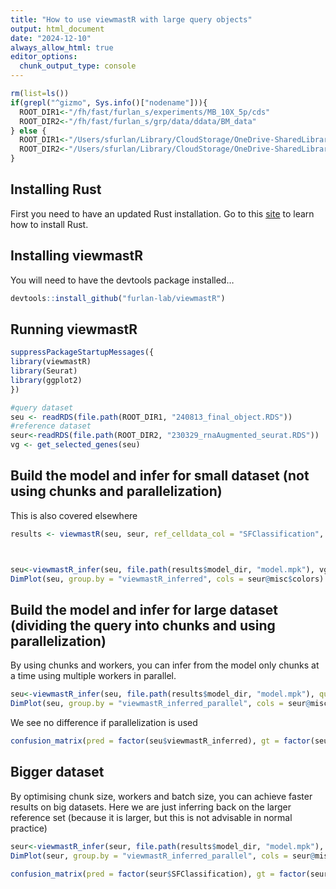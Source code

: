 ```yaml
---
title: "How to use viewmastR with large query objects"
output: html_document
date: "2024-12-10"
always_allow_html: true
editor_options: 
  chunk_output_type: console
---
```



```r
rm(list=ls())
if(grepl("^gizmo", Sys.info()["nodename"])){
  ROOT_DIR1<-"/fh/fast/furlan_s/experiments/MB_10X_5p/cds"
  ROOT_DIR2<-"/fh/fast/furlan_s/grp/data/ddata/BM_data"
} else {
  ROOT_DIR1<-"/Users/sfurlan/Library/CloudStorage/OneDrive-SharedLibraries-FredHutchinsonCancerCenter/Furlan_Lab - General/experiments/MB_10X_5p/cds"
  ROOT_DIR2<-"/Users/sfurlan/Library/CloudStorage/OneDrive-SharedLibraries-FredHutchinsonCancerCenter/Furlan_Lab - General/datasets/Healthy_BM_greenleaf"
}
```


## Installing Rust

First you need to have an updated Rust installation. Go to this [site](https://www.rust-lang.org/tools/install) to learn how to install Rust.


## Installing viewmastR

You will need to have the devtools package installed...

```r
devtools::install_github("furlan-lab/viewmastR")
```


## Running viewmastR

```r
suppressPackageStartupMessages({
library(viewmastR)
library(Seurat)
library(ggplot2)
})

#query dataset
seu <- readRDS(file.path(ROOT_DIR1, "240813_final_object.RDS"))
#reference dataset
seur<-readRDS(file.path(ROOT_DIR2, "230329_rnaAugmented_seurat.RDS"))
vg <- get_selected_genes(seu)
```

## Build the model and infer for small dataset (not using chunks and parallelization)

This is also covered elsewhere
```r
results <- viewmastR(seu, seur, ref_celldata_col = "SFClassification", selected_genes = vg, max_epochs = 4, train_only = T, backend = "wgpu")



seu<-viewmastR_infer(seu, file.path(results$model_dir, "model.mpk"), vg, labels = levels(factor(seur$SFClassification)), batch_size = 250)
DimPlot(seu, group.by = "viewmastR_inferred", cols = seur@misc$colors)
```

## Build the model and infer for large dataset (dividing the query into chunks and using parallelization)

By using chunks and workers, you can infer from the model only chunks at a time using multiple workers in parallel.
```r
seu<-viewmastR_infer(seu, file.path(results$model_dir, "model.mpk"), query_celldata_col = "viewmastR_inferred_parallel", vg, labels = levels(factor(seur$SFClassification)), chunks = 4, workers = 4)
DimPlot(seu, group.by = "viewmastR_inferred_parallel", cols = seur@misc$colors)
```

We see no difference if parallelization is used
```r
confusion_matrix(pred = factor(seu$viewmastR_inferred), gt = factor(seu$viewmastR_inferred_parallel), cols = seur@misc$colors)
```


## Bigger dataset
By optimising chunk size, workers and batch size, you can achieve faster results on big datasets. Here we are just inferring back on the larger reference set (because it is larger, but this is not advisable in normal practice)
```r
seur<-viewmastR_infer(seur, file.path(results$model_dir, "model.mpk"), query_celldata_col = "viewmastR_inferred_parallel", vg, labels = levels(factor(seur$SFClassification)), chunks = 20, workers = 16, batch_size = 3000)
DimPlot(seur, group.by = "viewmastR_inferred_parallel", cols = seur@misc$colors)
```

```r
confusion_matrix(pred = factor(seur$SFClassification), gt = factor(seur$viewmastR_inferred_parallel), cols = seur@misc$colors)
```

